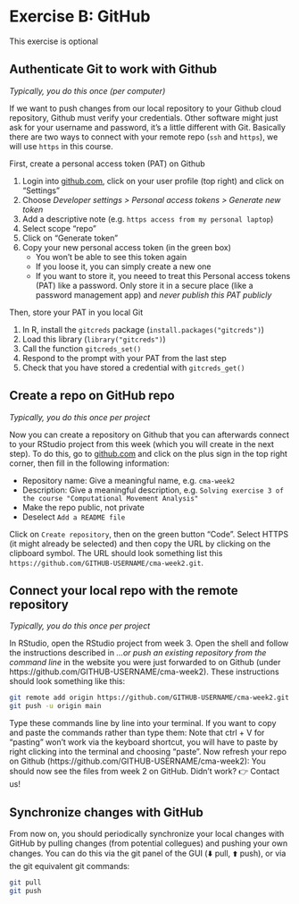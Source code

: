 # Exercise B: GitHub

:::{.callout-important}

This exercise is optional

:::

## Authenticate Git to work with Github {#sec-github-auth}

*Typically, you do this once (per computer)*

If we want to push changes from our local repository to your Github cloud repository, Github must verify your credentials. Other software might just ask for your username and password, it's a little different with Git. Basically there are two ways to connect with your remote repo (`ssh` and `https`), we will use `https` in this course. 

First, create a personal access token (PAT) on Github

1. Login into [github.com](https://github.com/), click on your user profile (top right) and click on "Settings" 
2. Choose *Developer settings > Personal access tokens > Generate new token*
3. Add a descriptive note (e.g. `https access from my personal laptop`)
4. Select scope "repo"
5. Click on "Generate token"
6. Copy your new personal access token (in the green box)
   - You won’t be able to see this token again
   - If you loose it, you can simply create a new one
   - If you want to store it, you neeed to treat this Personal access tokens (PAT) like a password. Only store it in a secure place (like a password management app) and *never publish this PAT publicly*

Then, store your PAT in you local Git

1. In R, install the `gitcreds` package (`install.packages("gitcreds")`)
2. Load this library (`library("gitcreds")`)
3. Call the function `gitcreds_set()`
4. Respond to the prompt with your PAT from the last step
5. Check that you have stored a credential with `gitcreds_get()`
  
## Create a repo on GitHub repo {#sec-github-repo}

*Typically, you do this once per project*

Now you can create a repository on Github that you can afterwards connect to your RStudio project from this week (which you will create in the next step). To do this, go to [github.com](https://github.com) and click on the plus sign in the top right corner, then fill in the following information:

- Repository name: Give a meaningful name, e.g.  `cma-week2`
- Description: Give a meaningful description, e.g. `Solving exercise 3 of the course "Computational Movement Analysis"`
- Make the repo public, not private
- Deselect `Add a README file`

Click on `Create repository`, then on the green button "Code". Select HTTPS (it might already be selected) and then copy the URL by clicking on the clipboard symbol. The URL should look something list this `https://github.com/GITHUB-USERNAME/cma-week2.git`. 

## Connect your local repo with the remote repository{#sec-github-connect}

*Typically, you do this once per project*

In RStudio, open the RStudio project from week 3. Open the shell and follow the instructions described in *…or push an existing repository from the command line* in the website you were just forwarded to on Github (under https://github.com/GITHUB-USERNAME/cma-week2). These instructions should look something like this:

```.bash
git remote add origin https://github.com/GITHUB-USERNAME/cma-week2.git
git push -u origin main
```

Type these commands line by line into your terminal. If you want to copy and paste the commands rather than type them: Note that ctrl + V for "pasting" won't work via the keyboard shortcut, you will have to paste by right clicking into the terminal and choosing "paste". Now refresh your repo on Github (https://github.com/GITHUB-USERNAME/cma-week2): You should now see the files from week 2 on GitHub. Didn't work? 👉 Contact us!

## Synchronize changes with GitHub

From now on, you should periodically synchronize your local changes with GitHub by pulling changes (from potential collegues) and pushing your own changes. You can do this via the git panel of the GUI (🠯 pull, 🠭 push), or via the git equivalent git commands:

```.bash
git pull
git push
```